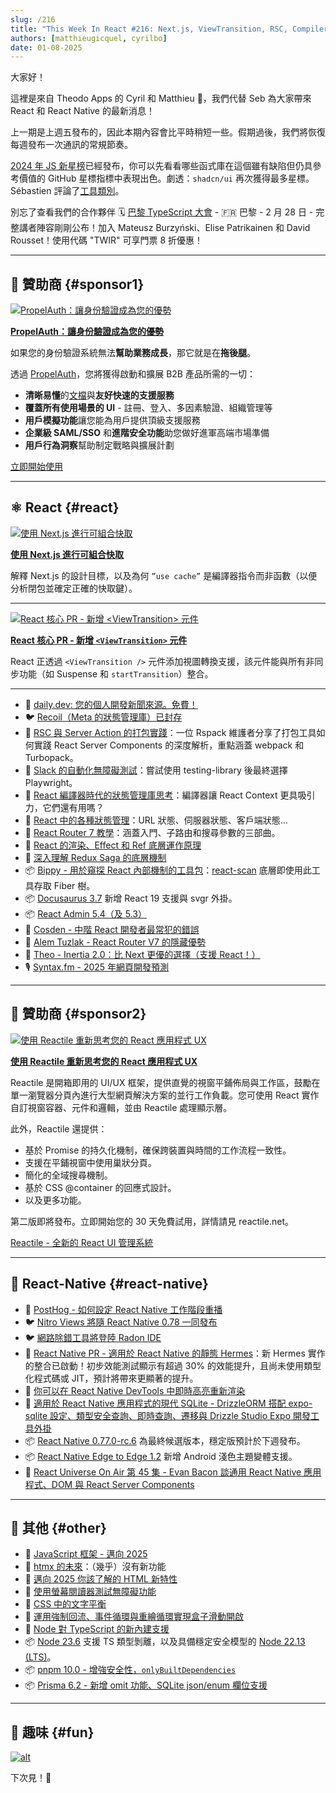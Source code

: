 ```yaml
---
slug: /216
title: "This Week In React #216: Next.js, ViewTransition, RSC, Compiler, React Router, Recoil, Bippy, Docusaurus, A11y, Static Hermes, Nitro, Radon, SQLite, Edge-to-Edge, Node, TypeScript, pnpm, htmx..."
authors: [matthieugicquel, cyrilbo]
date: 01-08-2025
---
```


大家好！

這裡是來自 Theodo Apps 的 Cyril 和 Matthieu 👋，我們代替 Seb 為大家帶來 React 和 React Native 的最新消息！

上一期是上週五發布的，因此本期內容會比平時稍短一些。假期過後，我們將恢復每週發布一次通訊的常規節奏。

[2024 年 JS 新星榜](https://risingstars.js.org/2024/en)已經發布，你可以先看看哪些函式庫在這個雖有缺陷但仍具參考價值的 GitHub 星標指標中表現出色。劇透：`shadcn/ui` 再次獲得最多星標。Sébastien 評論了[工具類別](https://risingstars.js.org/2024/en#section-build)。

別忘了查看我們的合作夥伴 🗓️ [巴黎 TypeScript 大會](https://la-conf.typescript.paris/?utm_source=thisweekinreact) - 🇫🇷 巴黎 - 2 月 28 日 - 完整講者陣容剛剛公布！加入 Mateusz Burzyński、Elise Patrikainen 和 David Rousset！使用代碼 "TWIR" 可享門票 8 折優惠！

<!-- truncate -->


<Support />

---

## 💸 贊助商 {#sponsor1}

[![PropelAuth：讓身份驗證成為您的優勢](/emails/issues/216/PropelAuth.jpg)](https://www.propelauth.com/?utm_source=newsletter&utm_campaign=twinrjan82024)

**[PropelAuth：讓身份驗證成為您的優勢](https://www.propelauth.com/?utm_source=newsletter&utm_campaign=twinrjan82024)**

如果您的身份驗證系統無法**幫助業務成長**，那它就是在**拖後腿**。

透過 [PropelAuth](https://www.propelauth.com/?utm_source=newsletter&utm_campaign=twinrjan82024)，您將獲得啟動和擴展 B2B 產品所需的一切：

- **清晰易懂**的[文檔](https://docs.propelauth.com/?utm_source=newsletter&utm_campaign=twinrjan82024)與**友好快速的支援服務**
- **覆蓋所有使用場景的 UI** - 註冊、登入、多因素驗證、組織管理等
- **用戶模擬功能**讓您能為用戶提供頂級支援服務
- **企業級 SAML/SSO** 和**進階安全功能**助您做好進軍高端市場準備
- **用戶行為洞察**幫助制定戰略與擴展計劃

[立即開始使用](https://www.propelauth.com/?utm_source=newsletter&utm_campaign=twinrjan82024)

---

## ⚛️ React {#react}

[![使用 Next.js 進行可組合快取](/emails/issues/216/nextjscache.jpg)](https://nextjs.org/blog/composable-caching)

**[使用 Next.js 進行可組合快取](https://nextjs.org/blog/composable-caching)**

解釋 Next.js 的設計目標，以及為何 `”use cache”` 是編譯器指令而非函數（以便分析閉包並確定正確的快取鍵）。

---

[![React 核心 PR - 新增 `<ViewTransition>` 元件](/emails/issues/216/viewTransitions.jpg)](https://github.com/facebook/react/pull/31975)

**[React 核心 PR - 新增 `<ViewTransition>` 元件](https://github.com/facebook/react/pull/31975)**

React 正透過 `<ViewTransition />` 元件添加視圖轉換支援，該元件能與所有非同步功能（如 Suspense 和 `startTransition`）整合。

---

- 💸 [daily.dev: 您的個人開發新聞來源。免費！](https://daily.dev/w/this-week-in-react)
- 🐦 [Recoil（Meta 的狀態管理庫）已封存](https://x.com/dai_shi/status/1875910305802514649)
- 📜 [RSC 與 Server Action 的打包實踐](https://github.com/orgs/web-infra-dev/discussions/23)：一位 Rspack 維護者分享了打包工具如何實踐 React Server Components 的深度解析，重點涵蓋 webpack 和 Turbopack。
- 📜 [Slack 的自動化無障礙測試](https://slack.engineering/automated-accessibility-testing-at-slack/)：嘗試使用 testing-library 後最終選擇 Playwright。
- 📜 [React 編譯器時代的狀態管理庫思考](https://blog.axlight.com/posts/thoughts-on-state-management-libraries-in-the-react-compiler-era/)：編譯器讓 React Context 更具吸引力，它們還有用嗎？
- 📜 [React 中的各種狀態管理](https://www.typeonce.dev/article/all-kinds-of-state-management-in-react)：URL 狀態、伺服器狀態、客戶端狀態...
- 📜 [React Router 7 教學](https://www.robinwieruch.de/react-router/)：涵蓋入門、子路由和搜尋參數的三部曲。
- 📜 [React 的渲染、Effect 和 Ref 底層運作原理](https://tigerabrodi.blog/how-reacts-render-effects-and-refs-work-under-the-hood)
- 📜 [深入理解 Redux Saga 的底層機制](https://janhesters.com/blog/redux-saga-is-hard-until-you-look-under-the-hood)
- 📦 [Bippy - 用於窺探 React 內部機制的工具包](https://www.bippy.dev/)：[react-scan](https://github.com/aidenybai/react-scan) 底層即使用此工具存取 Fiber 樹。
- 📦 [Docusaurus 3.7](https://docusaurus.io/blog/releases/3.7) 新增 React 19 支援與 svgr 外掛。
- 📦 [React Admin 5.4（及 5.3）](https://marmelab.com/blog/2025/01/08/react-admin-january-2025-update.html)
- 🎥 [Cosden - 中階 React 開發者最常犯的錯誤](https://www.youtube.com/watch?v=jqcbIgQBn34)
- 🎥 [Alem Tuzlak - React Router V7 的隱藏優勢](https://www.youtube.com/watch?v=EGuYKL8puRI)
- 🎥 [Theo - Inertia 2.0：比 Next 更優的選擇（支援 React！）](https://www.youtube.com/watch?v=OpXLWJd2iO0)
- 🎙️ [Syntax.fm - 2025 年網頁開發預測](https://syntax.fm/show/866/2025-web-development-predictions)

<SubscribeFormEmbed placement="middle" />

---

## 💸 贊助商 {#sponsor2}

[![使用 Reactile 重新思考您的 React 應用程式 UX](/emails/issues/216/reactile.jpg)](https://www.reactile.net/?utm_source=ThisweekinReact)

**[使用 Reactile 重新思考您的 React 應用程式 UX](https://www.reactile.net/?utm_source=ThisweekinReact)**

Reactile 是開箱即用的 UI/UX 框架，提供直覺的視窗平鋪佈局與工作區，鼓勵在單一瀏覽器分頁內進行大型網頁解決方案的並行工作負載。您可使用 React 實作自訂視窗容器、元件和邏輯，並由 Reactile 處理顯示層。

此外，Reactile 還提供：

- 基於 Promise 的持久化機制，確保跨裝置與時間的工作流程一致性。
- 支援在平鋪視窗中使用巢狀分頁。
- 簡化的全域搜尋機制。
- 基於 CSS @container 的回應式設計。
- 以及更多功能。

第二版即將發布。立即開始您的 30 天免費試用，詳情請見 reactile.net。

[Reactile - 全新的 React UI 管理系統](https://www.reactile.net/price?utm_source=ThisweekinReact)

---

## 📱 React-Native {#react-native}

- 💸 [PostHog - 如何設定 React Native 工作階段重播](https://dub.link/twir-jan8)
- 🐦 [Nitro Views 將隨 React Native 0.78 一同發布](https://x.com/mrousavy/status/1876559810784833930)
- 🐦 [網路除錯工具將登陸 Radon IDE](https://x.com/kzzzf/status/1875211071231025353)
- 👀 [React Native PR - 適用於 React Native 的靜態 Hermes](https://github.com/facebook/react-native/pull/48531)：新 Hermes 實作的整合已啟動！初步效能測試顯示有超過 30% 的效能提升，且尚未使用類型化程式碼或 JIT，預計將帶來更顯著的提升。
- 📖 [你可以在 React Native DevTools 中即時高亮重新渲染](https://reactnative.dev/docs/react-native-devtools#react-components)
- 📜 [適用於 React Native 應用程式的現代 SQLite - DrizzleORM 搭配 expo-sqlite 設定、類型安全查詢、即時查詢、遷移與 Drizzle Studio Expo 開發工具外掛](https://expo.dev/blog/modern-sqlite-for-react-native-apps)
- 📦 [React Native 0.77.0-rc.6](https://github.com/facebook/react-native/releases/tag/v0.77.0-rc.6) 為最終候選版本，穩定版預計於下週發布。
- 📦 [React Native Edge to Edge 1.2](https://github.com/zoontek/react-native-edge-to-edge/releases/tag/1.2.0) 新增 Android 淺色主題變體支援。
- 🎥 [React Universe On Air 第 45 集 - Evan Bacon 談通用 React Native 應用程式、DOM 與 React Server Components](https://www.youtube.com/watch?v=rA7E3rGKSZw)

---

## 🔀 其他 {#other}

- 📜 [JavaScript 框架 - 邁向 2025](https://dev.to/this-is-learning/javascript-frameworks-heading-into-2025-hkb)
- 📜 [htmx 的未來](https://htmx.org/essays/future/)：（幾乎）沒有新功能
- 📜 [邁向 2025 你該了解的 HTML 新特性](https://frontendmasters.com/blog/bone-up-html-2025/)
- 📜 [使用螢幕閱讀器測試無障礙功能](https://www.epicweb.dev/testing-accessibility-with-screen-readers)
- 📜 [CSS 中的文字平衡](https://ishadeed.com/article/balancing-text-css/)
- 📜 [運用強制回流、事件循環與重繪循環實現盒子滑動開啟](https://macarthur.me/posts/box/)
- 📜 [Node 對 TypeScript 的新內建支援](https://2ality.com/2025/01/nodejs-strip-type.html)
- 📦 [Node 23.6](https://nodejs.org/en/blog/release/v23.6.0) 支援 TS 類型剝離，以及具備穩定安全模型的 [Node 22.13 (LTS)](https://nodejs.org/en/blog/release/v22.13.0)。
- 📦 [pnpm 10.0 - 增強安全性，`onlyBuiltDependencies`](https://github.com/pnpm/pnpm/releases/tag/v10.0.0)
- 📦 [Prisma 6.2 - 新增 omit 功能、SQLite json/enum 欄位支援](https://github.com/prisma/prisma/releases/tag/6.2.0)

---

## 🤭 趣味 {#fun}

[![alt](/emails/issues/216/meme.jpg)](https://x.com/jordwalke/status/1875336115009573268)

下次見！👋